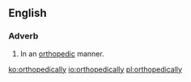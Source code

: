 ==English==

===Adverb===
{{en-adv}}
# In an [[orthopedic]] manner.

[[ko:orthopedically]]
[[io:orthopedically]]
[[pl:orthopedically]]